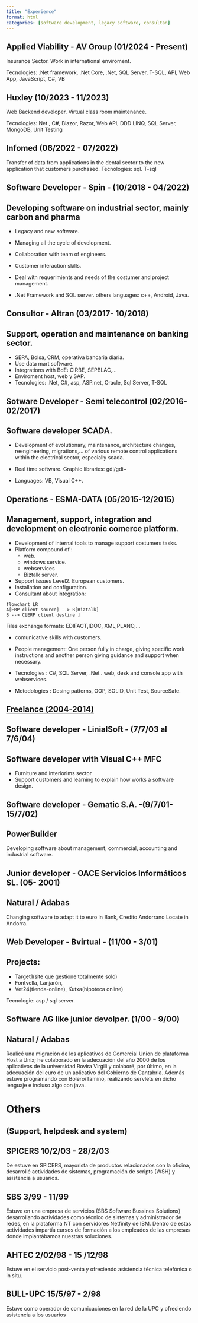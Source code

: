 ```yaml
---
title: "Experience"
format: html
categories: [software development, legacy software, consultan]
---
```


## Applied Viability - AV Group (01/2024 - Present)

Insurance Sector.
Work in international enviroment.

Tecnologies:
.Net framework, .Net Core, .Net, SQL Server, T-SQL, API, Web App, JavaScript, C#, VB

## Huxley (10/2023 - 11/2023)

Web Backend developer. Virtual class room maintenance.

Tecnologies: 
Net , C#, Blazor, Razor, Web API, DDD LINQ, SQL Server, MongoDB, Unit Testing

## Infomed (06/2022 - 07/2022)

Transfer of data from applications in the dental sector to the new application that customers purchased.
Tecnologies: sql. T-sql

## Software Developer - Spin - (10/2018 - 04/2022)

:::{.callout-note  collapse="false" }

# Developing software on industrial sector, mainly carbon and pharma

- Legacy and new software.

- Managing all the cycle of development.

- Collaboration with team of engineers.
- Customer interaction skills.
- Deal with requerimients and needs of the costumer and project management.

- .Net Framework and SQL server. others languages: c++, Android, Java.

:::

## Consultor - Altran (03/2017- 10/2018)

:::{.callout-note  collapse="false" }

## Support, operation and maintenance on banking sector.

- SEPA, Bolsa, CRM, operativa bancaria diaria.
- Use data mart software.
- Integrations with BdE: CIRBE, SEPBLAC,...
- Enviroment host, web y SAP.
- Tecnologies:  .Net, C#, asp, ASP.net, Oracle, Sql Server, T-SQL

:::

## Sotware Developer - Semi telecontrol (02/2016-02/2017)

:::{.callout-note  collapse="false" }

# Software developer SCADA.

- Development of evolutionary, maintenance, architecture changes, reengineering, migrations,... of various remote control applications within the electrical sector, especially scada.
- Real time software. Graphic libraries: gdi/gdi+

- Languages: VB, Visual C++.

:::

## Operations - ESMA-DATA (05/2015-12/2015)

:::{.callout-note  collapse="false" }

# Management, support, integration and development on electronic comerce platform.

- Development of internal tools to manage support costumers tasks.
- Platform compound of : 
    - web.
    - windows service.
    - webservices
    - Biztalk server.
- Support issues Level2. European customers.
- Installation and configuration.
- Consultant about integration:

```mermaid
flowchart LR
A[ERP client source] --> B[Biztalk]
B --> C[ERP client destine ]

```

Files exchange formats: EDIFACT,IDOC, XML,PLANO,...

- comunicative skills with customers.

- People management:
One person fully in charge, giving specific work instructions and another person giving guidance and support when necessary.

- Tecnologies : C#, SQL Server, .Net . web, desk and console app with webservices.
- Metodologies : Desing patterns, OOP, SOLID, Unit Test, SourceSafe.

:::

## [Freelance (2004-2014)](freelance.qmd)

## Software developer - LinialSoft - (7/7/03 al 7/6/04)

:::{.callout-note  collapse="false" }

# Software developer with Visual C++ MFC

- Furniture and interiorims sector
- Support customers and learning to explain how works a software design. 

:::

## Software developer -  Gematic S.A. -(9/7/01-15/7/02)

:::{.callout-note  collapse="false" }

## PowerBuilder

Developing software about management, commercial, accounting and industrial software.

:::


## Junior developer -  OACE Servicios Informáticos SL. (05- 2001)

:::{.callout-note  collapse="false" }

## Natural / Adabas

Changing software to adapt it to euro in Bank, Credito Andorrano
Locate in Andorra.

:::

## Web Developer - Bvirtual - (11/00 - 3/01)

:::{.callout-note  collapse="false" }

# Projects:

- Target1(site que gestione totalmente solo)
- Fontvella, Lanjarón, 
- Vet24(tienda-online), Kutxa(hipoteca online)

Tecnologie: asp / sql server.
:::

## Software AG like junior devolper. (1/00 - 9/00)

:::{.callout-note  collapse="false" }

## Natural / Adabas

 Realicé una migración de los aplicativos de Comercial Union de plataforma Host a Unix; he colaborado en la adecuación del año 2000 de los aplicativos de la universidad Rovira Virgili y colaboré, por último, en la adecuación del euro de un aplicativo del Gobierno de Cantabria.
 Además estuve programando con Bolero/Tamino, realizando servlets en dicho lenguaje e incluso algo con java.

:::

# Others

:::{.callout-note  collapse="false" }

## (Support, helpdesk and system)

## SPICERS	10/2/03 - 28/2/03

De estuve en SPICERS, mayorista de productos relacionados con la oficina, desarrollé actividades de sistemas, programación de scripts (WSH) y asistencia a usuarios.

## SBS	3/99 - 11/99

Estuve en una empresa de servicios (SBS Software Bussines Solutions) desarrollando actividades como técnico de sistemas y administrador de redes, en la plataforma NT con servidores Netfinity de IBM. Dentro de estas actividades impartía cursos de formación a los empleados de las empresas donde implantábamos nuestras soluciones.

## AHTEC	2/02/98 - 15 /12/98
Estuve en el servicio post-venta y ofreciendo asistencia técnica telefónica o in situ.

## BULL-UPC	15/5/97 - 2/98
Estuve como operador de comunicaciones en la red de la UPC y ofreciendo asistencia a los usuarios
:::

